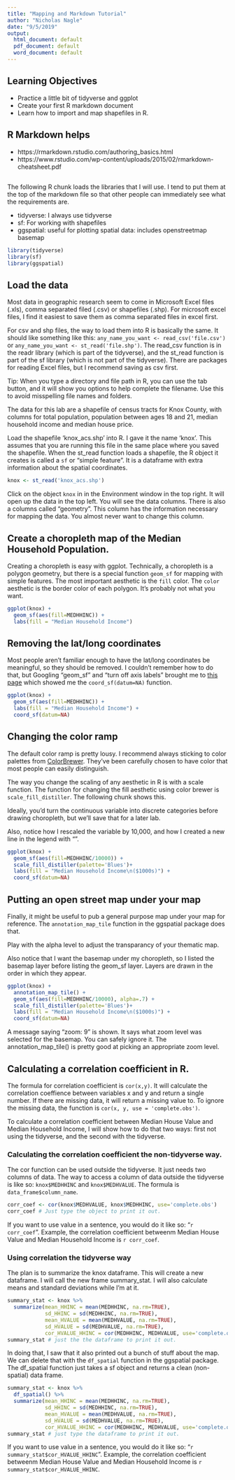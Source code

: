 ```yaml
---
title: "Mapping and Markdown Tutorial"
author: "Nicholas Nagle"
date: "9/5/2019"
output:
  html_document: default
  pdf_document: default
  word_document: default
---
```


## Learning Objectives
 - Practice a little bit of tidyverse and ggplot
 - Create your first R markdown document
 - Learn how to import and map shapefiles in R.

## R Markdown helps

- https://rmarkdown.rstudio.com/authoring_basics.html
- https://www.rstudio.com/wp-content/uploads/2015/02/rmarkdown-cheatsheet.pdf




##
The following R chunk loads the libraries that I will use. I tend to put them at the top of the markdown file so that other people can immediately see what the requirements are.

- tidyverse: I always use tidyverse
- sf: For working with shapefiles
- ggspatial: useful for plotting spatial data: includes openstreetmap basemap


```r
library(tidyverse)
library(sf)
library(ggspatial)
```
## Load the data 

Most data in geographic research seem to come in Microsoft Excel files (.xls), comma separated filed (.csv) or shapefiles (.shp).
For microsoft excel files, I find it easiest to save them as comma separated files in excel first.

For csv and shp files, the way to load them into R is basically the same. It should like something like this: `any_name_you_want <- read_csv('file.csv')` or 
`any_name_you_want <- st_read('file.shp')`.
The read_csv function is in the readr library (which is part of the tidyverse), and the st_read function is part of the sf library (which is not part of the tidyverse). There are packages for reading Excel files, but I recommend saving as csv first.

Tip: When you type a directory and file path in R, you can use the tab button, and it will show you options to help complete the filename. Use this to avoid misspelling file names and folders.


The data for this lab are a shapefile of census tracts for Knox County, with columns for total population, population between ages 18 and 21, median household income and median house price.


Load the shapefile 'knox_acs.shp' into R. I gave it the name 'knox'. This assumes that you are running this file in the same place where you saved the shapefile. When the st_read function loads a shapefile, the R object it creates is called a  `sf` or "simple feature". It is a dataframe with extra information about the spatial coordinates.


```r
knox <- st_read('knox_acs.shp')
```

Click on the object `knox` in in the Environment window in the top right. It will open up the data in the top left. You will see the data columns. There is also a columns called "geometry". This column has the information necessary for mapping the data. You almost never want to change this column.

## Create a choropleth map of the Median Household Population.

Creating a choropleth is easy with ggplot. Technically, a choropleth is a polygon geometry, but there is a special function `geom_sf` for mapping with simple features. The most important aesthetic is the `fill` color. The `color` aesthetic is the border color of each polygon. It's probably not what you want.

```r
ggplot(knox) + 
  geom_sf(aes(fill=MEDHHINC)) + 
  labs(fill = "Median Household Income") 

```

## Removing the lat/long coordinates

Most people aren't familiar enough to have the lat/long coordinates be meaningful, so they should be removed. I couldn't remember how to do that, but Googling "geom_sf" and "turn off axis labels" brought me to [this page](https://stackoverflow.com/questions/49836184/cant-remove-gridlines-when-plotting-with-geom-sf) which showed me the `coord_sf(datum=NA)` function.

```r
ggplot(knox) + 
  geom_sf(aes(fill=MEDHHINC)) + 
  labs(fill = "Median Household Income") +
  coord_sf(datum=NA)
```

## Changing the color ramp

The default color ramp is pretty lousy. I recommend always sticking to color palettes from [ColorBrewer](http://colorbrewer2.org/#type=sequential&scheme=Blues&n=3). They've been carefully chosen to have color that most people can easily distinguish.

The way you change the scaling of any aesthetic in R is with a scale function. The function for changing the fill aesthetic using color brewer is `scale_fill_distiller`. The following chunk shows this.

Ideally, you'd turn the continuous variable into discrete categories before drawing choropleth, but we'll save that for a later lab.

Also, notice how I rescaled the variable by 10,000, and how I created a new line in the legend with "\n".

```r
ggplot(knox) + 
  geom_sf(aes(fill=MEDHHINC/10000)) + 
  scale_fill_distiller(palette='Blues')+
  labs(fill = "Median Household Income\n($1000s)") +
  coord_sf(datum=NA)
```

## Putting an open street map under your map

Finally, it might be useful to pub a general purpose map under your map for reference. The `annotation_map_tile` function in the ggspatial package does that.

Play with the alpha level to adjust the transparancy of your thematic map.

Also notice that I want the basemap under my choropleth, so I listed the basemap layer before listing the geom_sf layer. Layers are drawn in the order in which they appear.


```r
ggplot(knox) + 
  annotation_map_tile() +
  geom_sf(aes(fill=MEDHHINC/10000), alpha=.7) + 
  scale_fill_distiller(palette='Blues')+
  labs(fill = "Median Household Income\n($1000s)") +
  coord_sf(datum=NA)
```

A message saying "zoom: 9" is shown. It says what zoom level was selected for the basemap. You can safely ignore it. The annotation_map_tile()  is pretty good at picking an appropriate zoom level.


## Calculating a correlation coefficient in R.

The formula for correlation coefficient is `cor(x,y)`. It will calculate the correlation coeffience between variables x and y and return a single number. If there are missing data, it will return a missing value to. To ignore the missing data, the function is `cor(x, y, use = 'complete.obs')`.

To calculate a correlation coefficient between Median House Value and Median Household Income, I will show how to do that two ways: first not using the tidyverse, and the second with the tidyverse.

### Calculating the correlation coefficient the non-tidyverse way.

The cor function can be used outside the tidyverse. It just needs two columns of data. The way to access a column of data outside the tidyverse is like so:
`knox$MEDHHINC` and `knox$MEDHVALUE`. The formula is `data_frame$column_name`.

```r
corr_coef <- cor(knox$MEDHVALUE, knox$MEDHHINC, use='complete.obs')
corr_coef # Just type the object to print it out.
```


If you want to use value in a sentence, you would do it like so: "`r corr_coef`".  Example, the correlation coefficient betweenm Median House Value and Median Household Income is `r corr_coef`.

### Using correlation the tidyverse way

The plan is to summarize the knox dataframe. This will create a new dataframe. I will call the new frame summary_stat. I will also calculate means and standard deviations while I'm at it.

```r
summary_stat <- knox %>%
  summarize(mean_HHINC = mean(MEDHHINC, na.rm=TRUE),
            sd_HHINC = sd(MEDHHINC, na.rm=TRUE),
            mean_HVALUE = mean(MEDHVALUE, na.rm=TRUE),
            sd_HVALUE = sd(MEDHVALUE, na.rm=TRUE),
            cor_HVALUE_HHINC = cor(MEDHHINC, MEDHVALUE, use='complete.obs'))
summary_stat # just the the dataframe to print it out.
```

In doing that, I saw that it also printed out a bunch of stuff about the map. We can delete that with the `df_spatial` function in the ggspatial package. The df_spatial function just takes a sf object and returns a clean (non-spatial) data frame.


```r
summary_stat <- knox %>%
  df_spatial() %>%
  summarize(mean_HHINC = mean(MEDHHINC, na.rm=TRUE),
            sd_HHINC = sd(MEDHHINC, na.rm=TRUE),
            mean_HVALUE = mean(MEDHVALUE, na.rm=TRUE),
            sd_HVALUE = sd(MEDHVALUE, na.rm=TRUE),
            cor_HVALUE_HHINC = cor(MEDHHINC, MEDHVALUE, use='complete.obs'))
summary_stat # just type the dataframe to print it out.
```


If you want to use value in a sentence, you would do it like so: "`r summary_stat$cor_HVALUE_HHINC`".  Example, the correlation coefficient betweenm Median House Value and Median Household Income is `r summary_stat$cor_HVALUE_HHINC`.



